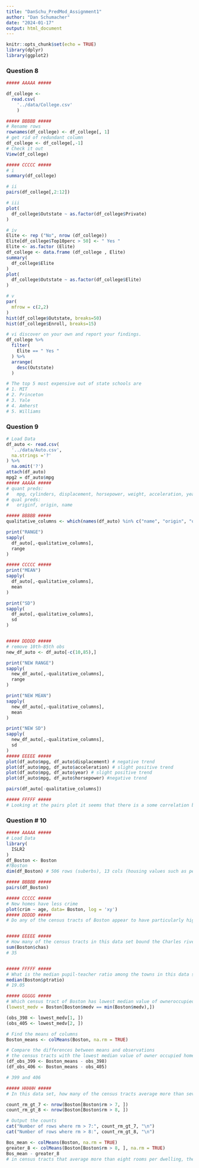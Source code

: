 ```yaml
---
title: "DanSchu_PredMod_Assignment1"
author: "Dan Schumacher"
date: "2024-01-17"
output: html_document
---
```


```r
knitr::opts_chunk$set(echo = TRUE)
library(dplyr)
library(ggplot2)

```

### Question 8

```r

##### AAAAA #####

df_college <- 
  read.csv(
    '../data/College.csv'
    )

##### BBBBB #####
# Rename rows
rownames(df_college) <- df_college[, 1]
# get rid of redundant column
df_college <- df_college[,-1]
# Check it out
View(df_college)

##### CCCCC #####
# i
summary(df_college)

# ii
pairs(df_college[,2:12])

# iii
plot(
  df_college$Outstate ~ as.factor(df_college$Private)
)

# iv
Elite <- rep ("No", nrow (df_college))
Elite[df_college$Top10perc > 50] <- " Yes "
Elite <- as.factor (Elite)
df_college <- data.frame (df_college , Elite)
summary(
  df_college$Elite
)
plot(
  df_college$Outstate ~ as.factor(df_college$Elite)
)

# v
par(
  mfrow = c(2,2)
)
hist(df_college$Outstate, breaks=50)
hist(df_college$Enroll, breaks=15)

# vi discover on your own and report your findings. 
df_college %>% 
  filter(
    Elite == " Yes "
  ) %>% 
  arrange(
    desc(Outstate)
  )

# The top 5 most expensive out of state schools are 
# 1. MIT
# 2. Princeton
# 3. Yale
# 4. Amherst
# 5. Williams
```

### Question 9

```r
# Load Data
df_auto <- read.csv(
  '../data/Auto.csv',
  na.strings ='?' 
) %>% 
  na.omit('?')
attach(df_auto)
mpg2 = df_auto$mpg
##### AAAAA #####
# quant preds:
#   mpg, cylinders, displacement, horsepower, weight, acceleration, year
# qual preds:
#   originf, origin, name

##### BBBBB #####
qualitative_columns <- which(names(df_auto) %in% c("name", "origin", "originf"))

print("RANGE")
sapply(
  df_auto[,-qualitative_columns],
  range
)

##### CCCCC #####
print("MEAN")
sapply(
  df_auto[,-qualitative_columns],
  mean
)

print("SD")
sapply(
  df_auto[,-qualitative_columns],
  sd
)


##### DDDDD #####
# remove 10th-85th obs
new_df_auto <- df_auto[-c(10,85),]

print("NEW RANGE")
sapply(
  new_df_auto[,-qualitative_columns],
  range
)

print("NEW MEAN")
sapply(
  new_df_auto[,-qualitative_columns],
  mean
)

print("NEW SD")
sapply(
  new_df_auto[,-qualitative_columns],
  sd
)
##### EEEEE #####
plot(df_auto$mpg, df_auto$displacement) # negative trend
plot(df_auto$mpg, df_auto$acceleration) # slight positive trend
plot(df_auto$mpg, df_auto$year) # slight positive trend
plot(df_auto$mpg, df_auto$horsepower) #negative trend

pairs(df_auto[-qualitative_columns])

##### FFFFF #####
# Looking at the pairs plot it seems that there is a some correlation between mpg and all other variables. Year and Acceleration seem the weakest. 
```

### Question \# 10

```r
##### AAAAA #####
# Load Data
library(
  ISLR2
)
df_Boston <- Boston
#?Boston
dim(df_Boston) # 506 rows (suberbs), 13 cols (housing values such as per capita crime, nox conecntration etc.)

##### BBBBB #####
pairs(df_Boston)

##### CCCCC #####
# New homes have less crime
plot(crim ~ age, data= Boston, log = 'xy') 
##### DDDDD #####
# Do any of the census tracts of Boston appear to have particularly high crime rates? Tax rates? Pupil-teacher ratios? Comment on the range of each predictor. 


##### EEEEE #####
# How many of the census tracts in this data set bound the Charles river?
sum(Boston$chas)
# 35


##### FFFFF #####
# What is the median pupil-teacher ratio among the towns in this data set?
median(Boston$ptratio)
# 19.05

##### GGGGG #####
# Which census tract of Boston has lowest median value of owneroccupied homes? What are the values of the other predictors for that census tract, and how do those values compare to the overall ranges for those predictors? Comment on your findings.
(lowest_medv = Boston[Boston$medv == min(Boston$medv),])

(obs_398 <- lowest_medv[1, ])
(obs_405 <- lowest_medv[2, ])

# Find the means of columns
Boston_means <- colMeans(Boston, na.rm = TRUE)

# Compare the differences between means and observations
# the census tracts with the lowest median value of owner occupied homes have lower per capita crime , are new homes, have a higher proportion of residential land zoned for lots over 25,000 ft. have a lower proportion of hoemes built before the 1940s.
(df_obs_399 <- Boston_means - obs_398)
(df_obs_406 <- Boston_means - obs_405)

# 399 and 406

##### HHHHH #####
# In this data set, how many of the census tracts average more than seven rooms per dwelling? More than eight rooms per dwelling? Comment on the census tracts that average more than eight rooms per dwelling.

count_rm_gt_7 <- nrow(Boston[Boston$rm > 7, ])
count_rm_gt_8 <- nrow(Boston[Boston$rm > 8, ])

# Output the counts
cat("Number of rows where rm > 7:", count_rm_gt_7, "\n")
cat("Number of rows where rm > 8:", count_rm_gt_8, "\n")

Bos_mean <- colMeans(Boston, na.rm = TRUE)
greater_8 <- colMeans(Boston[Boston$rm > 8, ], na.rm = TRUE)
Bos_mean - greater_8
# in census tracts that average more than eight rooms per dwelling, the median value of owner-occupied homes is $21,000 less expensive than the average. Maybe this neighborhood is mostly  apartments/condos?
```
